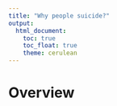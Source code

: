 ```yaml
---
title: "Why people suicide?"
output: 
  html_document:
    toc: true
    toc_float: true
    theme: cerulean
---
```


# Overview
